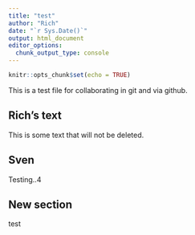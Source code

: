 ```yaml
---
title: "test"
author: "Rich"
date: "`r Sys.Date()`"
output: html_document
editor_options: 
  chunk_output_type: console
---
```


```r
knitr::opts_chunk$set(echo = TRUE)
```

This is a test file for collaborating in git and via github.


## Rich's text ##

This is some text that will not be deleted. 

## Sven


Testing..4


## New section ##

test
